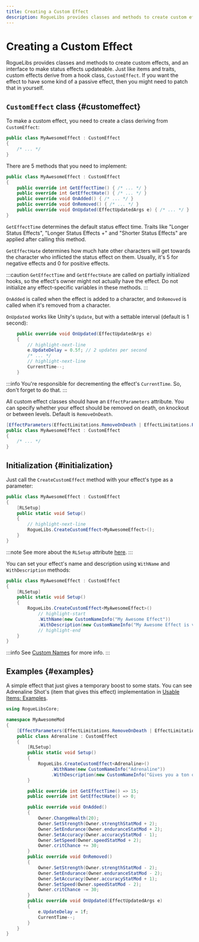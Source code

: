 ```yaml
---
title: Creating a Custom Effect
description: RogueLibs provides classes and methods to create custom effects, and an interface to make status effects updateable. Just like items and traits, custom effects derive from a hook class, CustomEffect. If you want the effect to have some kind of a passive effect, then you might need to patch that in yourself.
---
```


# Creating a Custom Effect

RogueLibs provides classes and methods to create custom effects, and an interface to make status effects updateable. Just like items and traits, custom effects derive from a hook class, `CustomEffect`. If you want the effect to have some kind of a passive effect, then you might need to patch that in yourself.

## `CustomEffect` class {#customeffect}

To make a custom effect, you need to create a class deriving from `CustomEffect`:

```csharp title="/MyAwesomeProject/MyAwesomeEffect.cs"
public class MyAwesomeEffect : CustomEffect
{
    /* ... */
}
```

There are 5 methods that you need to implement:

```csharp title="/MyAwesomeProject/MyAwesomeEffect.cs"
public class MyAwesomeEffect : CustomEffect
{
    public override int GetEffectTime() { /* ... */ }
    public override int GetEffectHate() { /* ... */ }
    public override void OnAdded() { /* ... */ }
    public override void OnRemoved() { /* ... */ }
    public override void OnUpdated(EffectUpdatedArgs e) { /* ... */ }
}
```

`GetEffectTime` determines the default status effect time. Traits like "Longer Status Effects", "Longer Status Effects +" and "Shorter Status Effects" are applied after calling this method.

`GetEffectHate` determines how much hate other characters will get towards the character who inflicted the status effect on them. Usually, it's 5 for negative effects and 0 for positive effects.

:::caution
`GetEffectTime` and `GetEffectHate` are called on partially initialized hooks, so the effect's owner might not actually have the effect. Do not initialize any effect-specific variables in these methods.
:::

`OnAdded` is called when the effect is added to a character, and `OnRemoved` is called when it's removed from a character.

`OnUpdated` works like Unity's `Update`, but with a settable interval (default is 1 second):

```csharp title="/MyAwesomeProject/MyAwesomeEffect.cs"
    public override void OnUpdated(EffectUpdatedArgs e)
    {
        // highlight-next-line
        e.UpdateDelay = 0.5f; // 2 updates per second
        /* ... */
        // highlight-next-line
        CurrentTime--;
    }
```

:::info
You're responsible for decrementing the effect's `CurrentTime`. So, don't forget to do that.
:::

All custom effect classes should have an `EffectParameters` attribute. You can specify whether your effect should be removed on death, on knockout or between levels. Default is `RemoveOnDeath`.

```csharp title="/MyAwesomeProject/MyAwesomeEffect.cs"
[EffectParameters(EffectLimitations.RemoveOnDeath | EffectLimitations.RemoveOnKnockOut)]
public class MyAwesomeEffect : CustomEffect
{
    /* ... */
}
```

## Initialization {#initialization}

Just call the `CreateCustomEffect` method with your effect's type as a parameter:

```csharp title="/MyAwesomeProject/MyAwesomeEffect.cs"
public class MyAwesomeEffect : CustomEffect
{
    [RLSetup]
    public static void Setup()
    {
        // highlight-next-line
        RogueLibs.CreateCustomEffect<MyAwesomeEffect>();
    }
}
```

:::note
See more about the `RLSetup` attribute [here](../misc/utilities#rlsetup).
:::

You can set your effect's name and description using `WithName` and `WithDescription` methods:

```csharp title="/MyAwesomeProject/MyAwesomeEffect.cs"
public class MyAwesomeEffect : CustomEffect
{
    [RLSetup]
    public static void Setup()
    {
        RogueLibs.CreateCustomEffect<MyAwesomeEffect>()
            // highlight-start
            .WithName(new CustomNameInfo("My Awesome Effect"))
            .WithDescription(new CustomNameInfo("My Awesome Effect is very cool and does a lot of great stuff, and it's also awesome."));
            // highlight-end
    }
}
```

:::info
See [Custom Names](../localization/custom-names) for more info.
:::

## Examples {#examples}

<Tabs>
<TabItem value="Adrenaline">

A simple effect that just gives a temporary boost to some stats. You can see Adrenaline Shot's (item that gives this effect) implementation in [Usable Items: Examples](../custom-items/usable-items#examples).

```csharp title="/MyAwesomeProject/Adrenaline.cs"
using RogueLibsCore;

namespace MyAwesomeMod
{
    [EffectParameters(EffectLimitations.RemoveOnDeath | EffectLimitations.RemoveOnKnockOut)]
    public class Adrenaline : CustomEffect
    {
        [RLSetup]
        public static void Setup()
        {
            RogueLibs.CreateCustomEffect<Adrenaline>()
                 .WithName(new CustomNameInfo("Adrenaline"))
                 .WithDescription(new CustomNameInfo("Gives you a ton of boosts for a short period of time."));
        }

        public override int GetEffectTime() => 15;
        public override int GetEffectHate() => 0;

        public override void OnAdded()
        {
            Owner.ChangeHealth(20);
            Owner.SetStrength(Owner.strengthStatMod + 2);
            Owner.SetEndurance(Owner.enduranceStatMod + 2);
            Owner.SetAccuracy(Owner.accuracyStatMod - 1);
            Owner.SetSpeed(Owner.speedStatMod + 2);
            Owner.critChance += 30;
        }
        public override void OnRemoved()
        {
            Owner.SetStrength(Owner.strengthStatMod - 2);
            Owner.SetEndurance(Owner.enduranceStatMod - 2);
            Owner.SetAccuracy(Owner.accuracyStatMod + 1);
            Owner.SetSpeed(Owner.speedStatMod - 2);
            Owner.critChance -= 30;
        }
        public override void OnUpdated(EffectUpdatedArgs e)
        {
            e.UpdateDelay = 1f;
            CurrentTime--;
        }
    }
}
```

</TabItem>
</Tabs>
